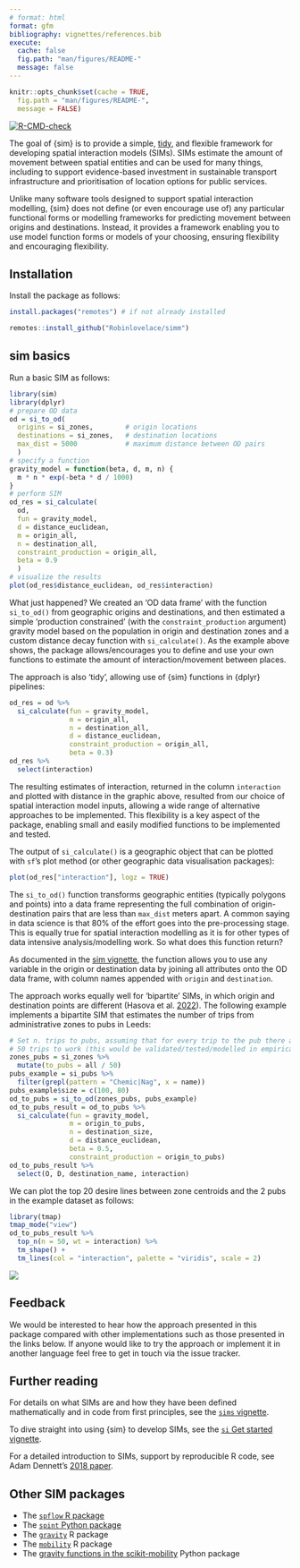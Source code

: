 ```yaml
---
# format: html
format: gfm
bibliography: vignettes/references.bib
execute:
  cache: false
  fig.path: "man/figures/README-"
  message: false
---
```


```r
knitr::opts_chunk$set(cache = TRUE,
  fig.path = "man/figures/README-",
  message = FALSE)
```

<!-- badges: start -->
[![R-CMD-check](https://github.com/Robinlovelace/simm/workflows/R-CMD-check/badge.svg)](https://github.com/Robinlovelace/simm/actions)
<!-- badges: end -->

The goal of {sim} is to provide a simple, [tidy](https://www.tidyverse.org/), and flexible framework for developing spatial interaction models (SIMs).
SIMs estimate the amount of movement between spatial entities and can be used for many things, including to support evidence-based investment in sustainable transport infrastructure and prioritisation of location options for public services.

Unlike many software tools designed to support spatial interaction modelling, {sim} does not define (or even encourage use of) any particular functional forms or modelling frameworks for predicting movement between origins and destinations.
Instead, it provides a framework enabling you to use model function forms or models of your choosing, ensuring flexibility and encouraging flexibility.

## Installation

Install the package as follows:

```r
install.packages("remotes") # if not already installed
```

```r
remotes::install_github("Robinlovelace/simm")
```

<!-- # Implementations in other languages -->
## sim basics

Run a basic SIM as follows:

```r
library(sim)
library(dplyr)
# prepare OD data
od = si_to_od(
  origins = si_zones,        # origin locations
  destinations = si_zones,   # destination locations
  max_dist = 5000            # maximum distance between OD pairs
  )
# specify a function
gravity_model = function(beta, d, m, n) {
  m * n * exp(-beta * d / 1000)
} 
# perform SIM
od_res = si_calculate(
  od,
  fun = gravity_model,
  d = distance_euclidean,
  m = origin_all,
  n = destination_all,
  constraint_production = origin_all,
  beta = 0.9
  )
# visualize the results
plot(od_res$distance_euclidean, od_res$interaction)
```

What just happened?
We created an 'OD data frame' with the function `si_to_od()` from geographic origins and destinations, and then estimated a simple 'production constrained' (with the `constraint_production` argument) gravity model based on the population in origin and destination zones and a custom distance decay function with `si_calculate()`.
As the example above shows, the package allows/encourages you to define and use your own functions to estimate the amount of interaction/movement between places.

The approach is also 'tidy', allowing use of {sim} functions in {dplyr} pipelines:

```r
od_res = od %>% 
  si_calculate(fun = gravity_model, 
               m = origin_all,
               n = destination_all,
               d = distance_euclidean,
               constraint_production = origin_all,
               beta = 0.3)
od_res %>% 
  select(interaction)
```

The resulting estimates of interaction, returned in the column `interaction` and plotted with distance in the graphic above, resulted from our choice of spatial interaction model inputs, allowing a wide range of alternative approaches to be implemented.
This flexibility is a key aspect of the package, enabling small and easily modified functions to be implemented and tested.

The output of `si_calculate()` is a geographic object that can be plotted with `sf`'s plot method (or other geographic data visualisation packages):

```r
plot(od_res["interaction"], logz = TRUE)
```

The `si_to_od()` function transforms geographic entities (typically polygons and points) into a data frame representing the full combination of origin-destination pairs that are less than `max_dist` meters apart.
A common saying in data science is that 80% of the effort goes into the pre-processing stage.
This is equally true for spatial interaction modelling as it is for other types of data intensive analysis/modelling work.
So what does this function return?

As documented in the [sim vignette](https://robinlovelace.github.io/sim/articles/sim.html), the function allows you to use any variable in the origin or destination data by joining all attributes onto the OD data frame, with column names appended with `origin` and `destination`.

The approach works equally well for 'bipartite' SIMs, in which origin and destination points are different (Hasova et al. [2022](https://lenkahas.com/files/preprint.pdf)).
The following example implements a bipartite SIM that estimates the number of trips from administrative zones to pubs in Leeds:

```r
# Set n. trips to pubs, assuming that for every trip to the pub there are
# 50 trips to work (this would be validated/tested/modelled in empirical work)
zones_pubs = si_zones %>% 
  mutate(to_pubs = all / 50)
pubs_example = si_pubs %>% 
  filter(grepl(pattern = "Chemic|Nag", x = name))
pubs_example$size = c(100, 80)
od_to_pubs = si_to_od(zones_pubs, pubs_example)
od_to_pubs_result = od_to_pubs %>% 
  si_calculate(fun = gravity_model, 
               m = origin_to_pubs,
               n = destination_size,
               d = distance_euclidean,
               beta = 0.5,
               constraint_production = origin_to_pubs)
od_to_pubs_result %>% 
  select(O, D, destination_name, interaction)
```

We can plot the top 20 desire lines between zone centroids and the 2 pubs in the example dataset as follows:

```r
library(tmap)
tmap_mode("view")
od_to_pubs_result %>% 
  top_n(n = 50, wt = interaction) %>% 
  tm_shape() +
  tm_lines(col = "interaction", palette = "viridis", scale = 2)
```

![](https://user-images.githubusercontent.com/1825120/168485930-1adf9970-7dc1-4417-891e-2d5a1ec5e170.png)

## Feedback

We would be interested to hear how the approach presented in this package compared with other implementations such as those presented in the links below.
If anyone would like to try the approach or implement it in another language feel free to get in touch via the issue tracker.

## Further reading

For details on what SIMs are and how they have been defined mathematically and in code from first principles, see the [`sims` vignette](https://robinlovelace.github.io/sim/articles/simms-first-principles.html).

To dive straight into using {sim} to develop SIMs, see the [`si` Get started vignette](https://robinlovelace.github.io/sim/articles/sim.html).

For a detailed introduction to SIMs, support by reproducible R code, see Adam Dennett's [2018 paper](https://doi.org/10.37970/aps.v2i2.38).

## Other SIM packages

- The [`spflow` R package](https://github.com/LukeCe/spflow)
- The [`spint` Python package](https://spint.readthedocs.io/en/latest/)
- The [`gravity`](https://cran.r-project.org/package=gravity) R package
- The [`mobility`](https://covid-19-mobility-data-network.github.io/mobility/index.html) R package
- The [gravity functions in the scikit-mobility](https://scikit-mobility.github.io/scikit-mobility/reference/models.html#module-skmob.models.gravity) Python package
